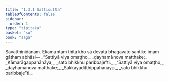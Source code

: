 ```yaml
---
title: "1.3.1 Sattisutta"
tableOfContents: false
sidebar:
  order: 1
type: "tipitaka"
basket: "su"
book: "saga"
---
```



<DynamicBreadcrumb />

<Division number="21" book="saga" bookNo="12" page="12">

<Paragraph number="96" book="saga">
Sāvatthinidānaṃ. Ekamantaṃ ṭhitā kho sā devatā bhagavato santike imaṃ gāthaṃ abhāsi—
</Paragraph>

<Paragraph number="97" type="verses" book="saga">
_“Sattiyā viya omaṭṭho,_  
_ḍayhamānova matthake;_  
_Kāmarāgappahānāya,_  
_sato bhikkhu paribbaje”ti._  

</Paragraph>

<Paragraph number="98" type="verses" book="saga">
_“Sattiyā viya omaṭṭho,_  
_ḍayhamānova matthake;_  
_Sakkāyadiṭṭhippahānāya,_  
_sato bhikkhu paribbaje”ti._
</Paragraph>
</Division>